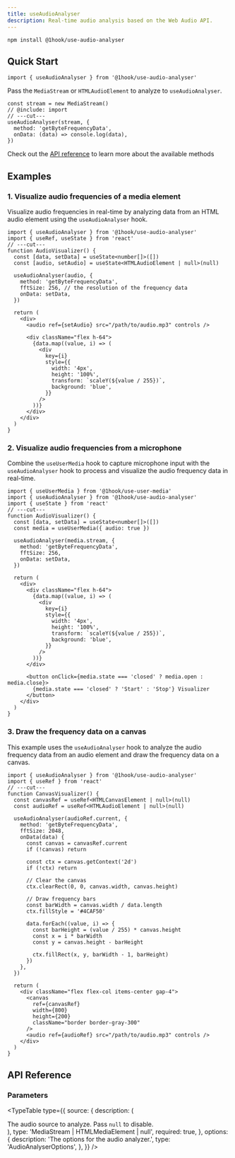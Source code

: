 ```yaml
---
title: useAudioAnalyser
description: Real-time audio analysis based on the Web Audio API.
---
```


```package-install
npm install @1hook/use-audio-analyser
```

## Quick Start

```tsx twoslash include import
import { useAudioAnalyser } from '@1hook/use-audio-analyser'
```

Pass the `MediaStream` or `HTMLAudioElement` to analyze to `useAudioAnalyser`.

```tsx twoslash
const stream = new MediaStream()
// @include: import
// ---cut---
useAudioAnalyser(stream, {
  method: 'getByteFrequencyData',
  onData: (data) => console.log(data),
})
```

Check out the [API reference](#api-reference) to learn more about the available methods

## Examples

### 1. Visualize audio frequencies of a media element

Visualize audio frequencies in real-time by analyzing data from an HTML audio element using the `useAudioAnalyser` hook.

```tsx twoslash
import { useAudioAnalyser } from '@1hook/use-audio-analyser'
import { useRef, useState } from 'react'
// ---cut---
function AudioVisualizer() {
  const [data, setData] = useState<number[]>([])
  const [audio, setAudio] = useState<HTMLAudioElement | null>(null)

  useAudioAnalyser(audio, {
    method: 'getByteFrequencyData',
    fftSize: 256, // the resolution of the frequency data
    onData: setData,
  })

  return (
    <div>
      <audio ref={setAudio} src="/path/to/audio.mp3" controls />

      <div className="flex h-64">
        {data.map((value, i) => (
          <div
            key={i}
            style={{
              width: '4px',
              height: '100%',
              transform: `scaleY(${value / 255})`,
              background: 'blue',
            }}
          />
        ))}
      </div>
    </div>
  )
}
```

### 2. Visualize audio frequencies from a microphone

Combine the `useUserMedia` hook to capture microphone input with the `useAudioAnalyser` hook to process and visualize the audio frequency data in real-time.

```tsx twoslash
import { useUserMedia } from '@1hook/use-user-media'
import { useAudioAnalyser } from '@1hook/use-audio-analyser'
import { useState } from 'react'
// ---cut---
function AudioVisualizer() {
  const [data, setData] = useState<number[]>([])
  const media = useUserMedia({ audio: true })

  useAudioAnalyser(media.stream, {
    method: 'getByteFrequencyData',
    fftSize: 256,
    onData: setData,
  })

  return (
    <div>
      <div className="flex h-64">
        {data.map((value, i) => (
          <div
            key={i}
            style={{
              width: '4px',
              height: '100%',
              transform: `scaleY(${value / 255})`,
              background: 'blue',
            }}
          />
        ))}
      </div>

      <button onClick={media.state === 'closed' ? media.open : media.close}>
        {media.state === 'closed' ? 'Start' : 'Stop'} Visualizer
      </button>
    </div>
  )
}
```

### 3. Draw the frequency data on a canvas

This example uses the `useAudioAnalyser` hook to analyze the audio frequency data from an audio element and draw the frequency data on a canvas.

```tsx twoslash
import { useAudioAnalyser } from '@1hook/use-audio-analyser'
import { useRef } from 'react'
// ---cut---
function CanvasVisualizer() {
  const canvasRef = useRef<HTMLCanvasElement | null>(null)
  const audioRef = useRef<HTMLAudioElement | null>(null)

  useAudioAnalyser(audioRef.current, {
    method: 'getByteFrequencyData',
    fftSize: 2048,
    onData(data) {
      const canvas = canvasRef.current
      if (!canvas) return

      const ctx = canvas.getContext('2d')
      if (!ctx) return

      // Clear the canvas
      ctx.clearRect(0, 0, canvas.width, canvas.height)

      // Draw frequency bars
      const barWidth = canvas.width / data.length
      ctx.fillStyle = '#4CAF50'

      data.forEach((value, i) => {
        const barHeight = (value / 255) * canvas.height
        const x = i * barWidth
        const y = canvas.height - barHeight

        ctx.fillRect(x, y, barWidth - 1, barHeight)
      })
    },
  })

  return (
    <div className="flex flex-col items-center gap-4">
      <canvas
        ref={canvasRef}
        width={800}
        height={200}
        className="border border-gray-300"
      />
      <audio ref={audioRef} src="/path/to/audio.mp3" controls />
    </div>
  )
}
```

## API Reference

### Parameters

<TypeTable
  type={{
    source: {
      description: (
        <div>
          The audio source to analyze. Pass <code>null</code> to disable.
        </div>
      ),
      type: 'MediaStream | HTMLMediaElement | null',
      required: true,
    },
    options: {
      description: 'The options for the audio analyzer.',
      type: 'AudioAnalyserOptions',
    },
  }}
/>

<AutoTypeTable
  name="AudioAnalyserOptions"
  description="The options for the audio analyzer."
  path="packages/use-audio-analyser/src/index.ts"
/>

